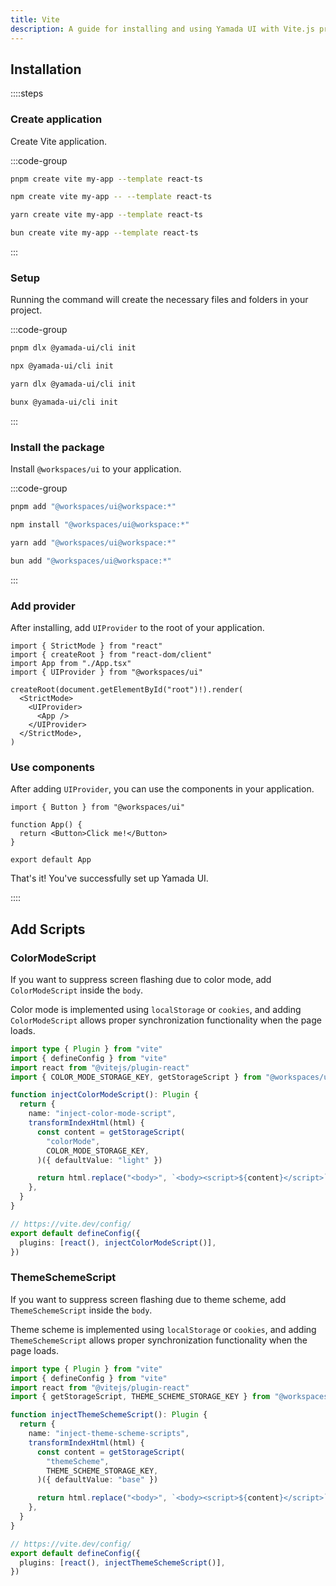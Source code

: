 ```yaml
---
title: Vite
description: A guide for installing and using Yamada UI with Vite.js projects
---
```


## Installation

::::steps

### Create application

Create Vite application.

:::code-group

```bash [pnpm]
pnpm create vite my-app --template react-ts
```

```bash [npm]
npm create vite my-app -- --template react-ts
```

```bash [yarn]
yarn create vite my-app --template react-ts
```

```bash [bun]
bun create vite my-app --template react-ts
```

:::

### Setup

Running the command will create the necessary files and folders in your project.

:::code-group

```bash [pnpm]
pnpm dlx @yamada-ui/cli init
```

```bash [npm]
npx @yamada-ui/cli init
```

```bash [yarn]
yarn dlx @yamada-ui/cli init
```

```bash [bun]
bunx @yamada-ui/cli init
```

:::

### Install the package

Install `@workspaces/ui` to your application.

:::code-group

```bash [pnpm]
pnpm add "@workspaces/ui@workspace:*"
```

```bash [npm]
npm install "@workspaces/ui@workspace:*"
```

```bash [yarn]
yarn add "@workspaces/ui@workspace:*"
```

```bash [bun]
bun add "@workspaces/ui@workspace:*"
```

:::

### Add provider

After installing, add `UIProvider` to the root of your application.

```tsx title="main.tsx" {4,8,10}
import { StrictMode } from "react"
import { createRoot } from "react-dom/client"
import App from "./App.tsx"
import { UIProvider } from "@workspaces/ui"

createRoot(document.getElementById("root")!).render(
  <StrictMode>
    <UIProvider>
      <App />
    </UIProvider>
  </StrictMode>,
)
```

### Use components

After adding `UIProvider`, you can use the components in your application.

```tsx title="App.tsx" {1,4}
import { Button } from "@workspaces/ui"

function App() {
  return <Button>Click me!</Button>
}

export default App
```

That's it! You've successfully set up Yamada UI.

::::

## Add Scripts

### ColorModeScript

If you want to suppress screen flashing due to color mode, add `ColorModeScript` inside the `body`.

Color mode is implemented using `localStorage` or `cookies`, and adding `ColorModeScript` allows proper synchronization functionality when the page loads.

```ts title="vite.config.ts" {1,4-18,22}
import type { Plugin } from "vite"
import { defineConfig } from "vite"
import react from "@vitejs/plugin-react"
import { COLOR_MODE_STORAGE_KEY, getStorageScript } from "@workspaces/ui"

function injectColorModeScript(): Plugin {
  return {
    name: "inject-color-mode-script",
    transformIndexHtml(html) {
      const content = getStorageScript(
        "colorMode",
        COLOR_MODE_STORAGE_KEY,
      )({ defaultValue: "light" })

      return html.replace("<body>", `<body><script>${content}</script>`)
    },
  }
}

// https://vite.dev/config/
export default defineConfig({
  plugins: [react(), injectColorModeScript()],
})
```

### ThemeSchemeScript

If you want to suppress screen flashing due to theme scheme, add `ThemeSchemeScript` inside the `body`.

Theme scheme is implemented using `localStorage` or `cookies`, and adding `ThemeSchemeScript` allows proper synchronization functionality when the page loads.

```ts title="vite.config.ts" {1,4-18,22}
import type { Plugin } from "vite"
import { defineConfig } from "vite"
import react from "@vitejs/plugin-react"
import { getStorageScript, THEME_SCHEME_STORAGE_KEY } from "@workspaces/ui"

function injectThemeSchemeScript(): Plugin {
  return {
    name: "inject-theme-scheme-scripts",
    transformIndexHtml(html) {
      const content = getStorageScript(
        "themeScheme",
        THEME_SCHEME_STORAGE_KEY,
      )({ defaultValue: "base" })

      return html.replace("<body>", `<body><script>${content}</script>`)
    },
  }
}

// https://vite.dev/config/
export default defineConfig({
  plugins: [react(), injectThemeSchemeScript()],
})
```
